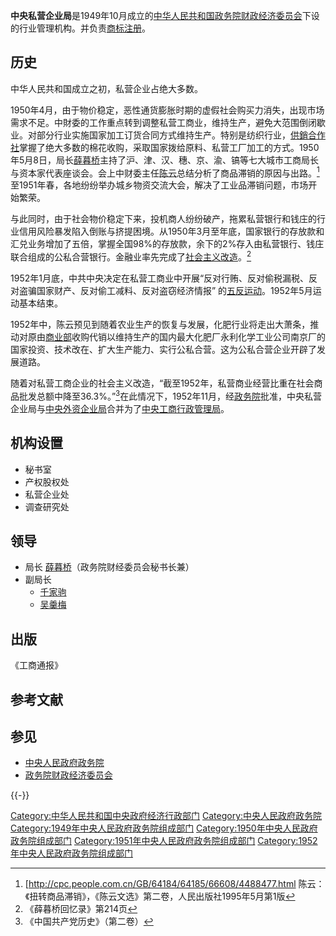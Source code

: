 {{globalize|time=2017-02-25T05:58:37+00:00}}
'''中央私营企业局'''是1949年10月成立的[[中华人民共和国|中华人民共和国]][[政务院财政经济委员会|政务院财政经济委员会]]下设的行业管理机构。并负责[[商标|商标注册]]。
==历史==
中华人民共和国成立之初，私营企业占绝大多数。

1950年4月，由于物价稳定，恶性通货膨胀时期的虚假社会购买力消失，出现市场需求不足。中財委的工作重点转到调整私营工商业，维持生产，避免大范围倒闭歇业。对部分行业实施国家加工订货合同方式维持生产。特别是纺织行业，[[供銷合作社|供銷合作社]]掌握了绝大多数的棉花收购，采取国家拨给原料、私营工厂加工的方式。1950年5月8日，局长[[薛暮桥|薛暮桥]]主持了沪、津、汉、穗、京、渝、镐等七大城市工商局长与资本家代表座谈会。会上中财委主任[[陈云|陈云]]总结分析了商品滞销的原因与出路。<ref>[http://cpc.people.com.cn/GB/64184/64185/66608/4488477.html {{Wayback|url=http://cpc.people.com.cn/GB/64184/64185/66608/4488477.html |date=20190511021659 }} 陈云：《扭转商品滞销》，《陈云文选》第二卷，人民出版社1995年5月第1版</ref>至1951年春，各地纷纷举办城乡物资交流大会，解决了工业品滞销问题，市场开始繁荣。

与此同时，由于社会物价稳定下来，投机商人纷纷破产，拖累私营银行和钱庄的行业信用风险暴发陷入倒账与挤提困境。从1950年3月至年底，国家银行的存放款和汇兑业务增加了五倍，掌握全国98%的存放款，余下的2%存入由私营银行、钱庄联合组成的公私合营银行。金融业率先完成了[[社会主义改造|社会主义改造]]。<ref>《薛暮桥回忆录》第214页</ref> 

1952年1月底，中共中央决定在私营工商业中开展“反对行贿、反对偷税漏税、反对盗骗国家财产、反对偷工减料、反对盗窃经济情报” 的[[五反运动|五反运动]]。1952年5月运动基本结束。

1952年中，陈云预见到随着农业生产的恢复与发展，化肥行业将走出大萧条，推动对原由[[中华人民共和国商业部|商业部]]收购代销以维持生产的国内最大化肥厂永利化学工业公司南京厂的国家投资、技术改在、扩大生产能力、实行公私合营。这为公私合营企业开辟了发展道路。

随着对私营工商企业的社会主义改造，“截至1952年，私营商业经营比重在社会商品批发总额中降至36.3%。”<ref>《中国共产党历史》（第二卷）</ref>在此情况下，1952年11月，经[[政务院|政务院]]批准，中央私营企业局与[[中央外资企业局|中央外资企业局]]合并为了[[中央工商行政管理局|中央工商行政管理局]]。
==机构设置==
*秘书室
*产权股权处
*私营企业处
*调查研究处
==领导==
*局长 [[薛暮桥|薛暮桥]]（政务院财经委员会秘书长兼）
*副局长
**[[千家驹|千家驹]]
**[[吴羹梅|吴羹梅]]
==出版==
《工商通报》
==参考文献==
<references/>
== 参见 ==
* [[中央人民政府政务院|中央人民政府政务院]]
* [[政务院财政经济委员会|政务院财政经济委员会]] 

{{-}}
{{Template group
|list =
{{中央人民政府政务院}}
{{1949年中央人民政府政务院}}
{{1950年中央人民政府政务院}}
{{1951年中央人民政府政务院}}
{{1952年中央人民政府政务院}}
}}

[[Category:中华人民共和国中央政府经济行政部门|Category:中华人民共和国中央政府经济行政部门]]
[[Category:中央人民政府政务院|Category:中央人民政府政务院]]
[[Category:1949年中央人民政府政务院组成部门|Category:1949年中央人民政府政务院组成部门]]
[[Category:1950年中央人民政府政务院组成部门|Category:1950年中央人民政府政务院组成部门]]
[[Category:1951年中央人民政府政务院组成部门|Category:1951年中央人民政府政务院组成部门]]
[[Category:1952年中央人民政府政务院组成部门|Category:1952年中央人民政府政务院组成部门]]